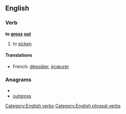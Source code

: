 ==English==
{{wikipedia}}

===Verb===
'''to [[gross]] [[out]]'''

# to [[sicken]]

====Translations====
{{top}}
* French: [[dégoûter]], [[écœurer]]
{{bottom}}

===Anagrams===
* {{alphagram|goorsstu}}
* [[outgross#English|outgross]]

[[Category:English verbs]]
[[Category:English phrasal verbs]]